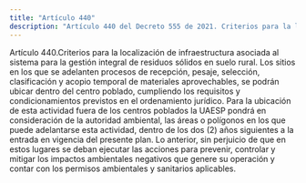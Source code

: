 ```yaml
---
title: "Artículo 440"
description: "Artículo 440 del Decreto 555 de 2021. Criterios para la localización de infraestructura asociada al sistema para la gestión integral de..."
---
```


Artículo 440.Criterios para la localización de infraestructura asociada al sistema para la gestión integral de residuos sólidos en suelo rural. Los sitios en los que se adelanten procesos de recepción, pesaje, selección, clasificación y acopio temporal de materiales aprovechables, se podrán ubicar dentro del centro poblado, cumpliendo los requisitos y condicionamientos previstos en el ordenamiento jurídico. Para la ubicación de esta actividad fuera de los centros poblados la UAESP pondrá en consideración de la autoridad ambiental, las áreas o polígonos en los que puede adelantarse esta actividad, dentro de los dos (2) años siguientes a la entrada en vigencia del presente plan. Lo anterior, sin perjuicio de que en estos lugares se deban ejecutar las acciones para prevenir, controlar y mitigar los impactos ambientales negativos que genere su operación y contar con los permisos ambientales y sanitarios aplicables.